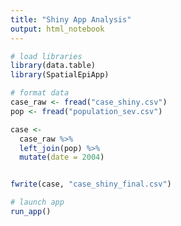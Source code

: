 ```yaml
---
title: "Shiny App Analysis"
output: html_notebook
---
```


```r
# load libraries
library(data.table)
library(SpatialEpiApp)
```

```r
# format data
case_raw <- fread("case_shiny.csv")
pop <- fread("population_sev.csv")

case <-
  case_raw %>%
  left_join(pop) %>%
  mutate(date = 2004)


fwrite(case, "case_shiny_final.csv")
```

```r
# launch app
run_app()
```





